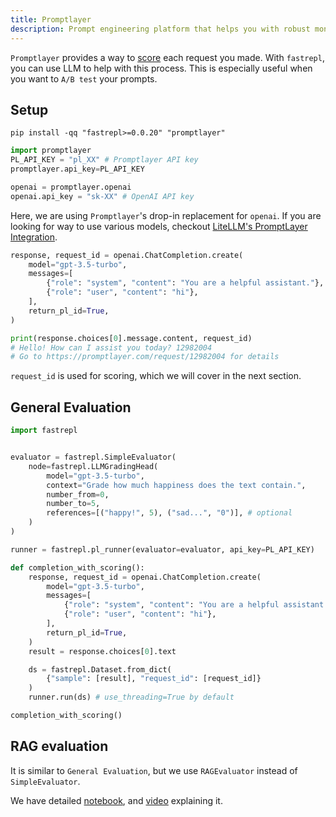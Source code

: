 ```yaml
---
title: Promptlayer
description: Prompt engineering platform that helps you with robust monitoring, prompt versioning, cost analysis, and evaluation.
---
```


`Promptlayer` provides a way to [score](https://docs.promptlayer.com/why-promptlayer/evaluation-and-ranking#scoring) each request you made.
With `fastrepl`, you can use LLM to help with this process. This is especially useful when you want to `A/B test` your prompts.

## Setup

```
pip install -qq "fastrepl>=0.0.20" "promptlayer"
```

```python
import promptlayer
PL_API_KEY = "pl_XX" # Promptlayer API key
promptlayer.api_key=PL_API_KEY

openai = promptlayer.openai
openai.api_key = "sk-XX" # OpenAI API key
```

Here, we are using `Promptlayer`'s drop-in replacement for `openai`. If you are looking for way to use various models, checkout [LiteLLM's PromptLayer Integration](https://docs.litellm.ai/docs/observability/promptlayer_integration).

```python
response, request_id = openai.ChatCompletion.create(
    model="gpt-3.5-turbo",
    messages=[
        {"role": "system", "content": "You are a helpful assistant."},
        {"role": "user", "content": "hi"},
    ],
    return_pl_id=True,
)

print(response.choices[0].message.content, request_id)
# Hello! How can I assist you today? 12982004
# Go to https://promptlayer.com/request/12982004 for details
```

`request_id` is used for scoring, which we will cover in the next section.

## General Evaluation
```python
import fastrepl


evaluator = fastrepl.SimpleEvaluator(
    node=fastrepl.LLMGradingHead(
        model="gpt-3.5-turbo",
        context="Grade how much happiness does the text contain.",
        number_from=0,
        number_to=5,
        references=[("happy!", 5), ("sad...", "0")], # optional
    )
)

runner = fastrepl.pl_runner(evaluator=evaluator, api_key=PL_API_KEY)
```

```python
def completion_with_scoring():
    response, request_id = openai.ChatCompletion.create(
        model="gpt-3.5-turbo",
        messages=[
            {"role": "system", "content": "You are a helpful assistant."},
            {"role": "user", "content": "hi"},
        ],
        return_pl_id=True,
    )
    result = response.choices[0].text

    ds = fastrepl.Dataset.from_dict(
        {"sample": [result], "request_id": [request_id]}
    )
    runner.run(ds) # use_threading=True by default

completion_with_scoring()
```

## RAG evaluation

It is similar to `General Evaluation`, but we use `RAGEvaluator` instead of `SimpleEvaluator`.

We have detailed [notebook](https://colab.research.google.com/github/repllabs/fastrepl/blob/main/examples/promptlayer.ipynb), and [video](https://www.loom.com/share/9f095b5a31544cd69e54f99f1bf03409?sid=2d28913e-af2f-4a87-87eb-b7879774b622) explaining it.

